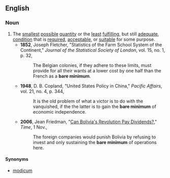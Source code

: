 ==English==

===Noun===
{{en-noun|sg=[[bare]] [[minimum]]|-}}

# The [[smallest]] [[possible]] [[quantity]] or the [[least]] [[fulfilling]], but still [[adequate]], [[condition]] that is [[require]]d, [[acceptable]], or [[suitable]] for some purpose.
#*'''1852''', Joseph Fletcher, "Statistics of the Farm School System of the Continent," ''Journal of the Statistical Society of London'', vol. 15, no. 1, p. 32,
#*:The Belgian colonies, if they adhere to these limits, must provide for all their wants at a lower cost by one half than the French as a '''bare minimum'''.
#*'''1948''', D. B. Copland, "United States Policy in China," ''Pacific Affairs'', vol. 21, no. 4, p. 344,
#*:It is the old problem of what a victor is to do with the vanquished, if the the latter is to gain the '''bare minimum''' of economic independence.
#*'''2006''', Jean Friedman, "[http://www.time.com/time/world/article/0,8599,1553207,00.html Can Bolivia's Revolution Pay Dividends?]," ''Time'', 1 Nov.,
#*:The foreign companies would punish Bolivia by refusing to invest and only sustaining the '''bare minimum''' of operations here.

====Synonyms====
*[[modicum]]